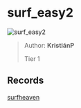
# surf_easy2

![surf_easy2](https://raw.githubusercontent.com/Sayt123/SurfMapPics/Maps-and-bonuses/csgo/surf_easy2.jpg)

> Author: **KristiánP**
>
> Tier 1

## Records

[surfheaven](https://surfheaven.eu/map/surf_easy2)
